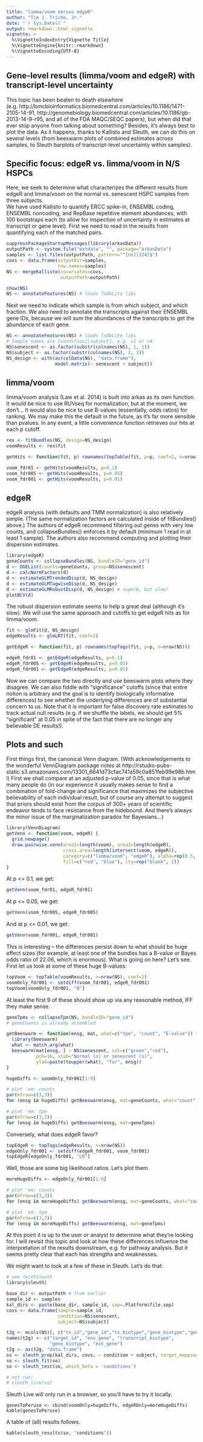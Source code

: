 ```yaml
---
title: "limma/voom versus edgeR"
author: "Tim J. Triche, Jr."
date: "`r Sys.Date()`"
output: rmarkdown::html_vignette
vignette: >
  %\VignetteIndexEntry{Vignette Title}
  %\VignetteEngine{knitr::rmarkdown}
  %\VignetteEncoding{UTF-8}
---
```


## Gene-level results (limma/voom and edgeR) with transcript-level uncertainty

This topic has been beaten to death elsewhere (e.g. http://bmcbioinformatics.biomedcentral.com/articles/10.1186/1471-2105-14-91, http://genomebiology.biomedcentral.com/articles/10.1186/gb-2013-14-9-r95, and all of the FDA MAQC/SEQC papers), but when did that ever stop anyone from talking about something? Besides, it's always best to plot the data.  As it happens, thanks to Kallisto and Sleuth, we
can do this on several levels (from beeswarm plots of combined estimates across
samples, to Sleuth barplots of transcript-level uncertainty within samples). 

## Specific focus: edgeR vs. limma/voom in N/S HSPCs 

Here, we seek to determine what characterizes the different results from edgeR and limma/voom on the normal vs. senescent HSPC samples from three subjects.  
We have used Kallisto to quantify ERCC spike-in, ENSEMBL coding, ENSEMBL noncoding, and RepBase repetitive element abundances, with 100 bootstraps each (to 
allow for inspection of uncertainty in estimates at transcript or gene level). 
First we need to read in the results from quantifying each of the matched pairs.


```r
suppressPackageStartupMessages(library(arkasData))
outputPath <- system.file("extdata", "", package="arkasData")
samples <- list.files(outputPath, pattern="^[ns][124]$")
covs <- data.frame(outputDir=samples, 
                   row.names=samples)
NS <- mergeKallisto(covariates=covs, 
                    outputPath=outputPath) 

show(NS) 
NS <- annotateFeatures(NS) # loads TxDbLite libs

```

Next we need to indicate which sample is from which subject, and which fraction.
We also need to annotate the transcripts against their ENSEMBL gene IDs, because
we will sum the abundances of the transcripts to get the abundance of each gene.


```r
NS <- annotateFeatures(NS) # loads TxDbLite libs
# Sample names are [condition][subject], e.g. s1 or n4
NS$senescent <- as.factor(substr(colnames(NS), 1, 1))
NS$subject <- as.factor(substr(colnames(NS), 2, 2))
NS_design <- with(as(colData(NS), "data.frame"), 
                  model.matrix(~ senescent + subject))

```
## limma/voom

limma/voom analysis (Law et al. 2014) is built into arkas as its own function.
It would be nice to use RUVseq for normalization, but at the moment, we don't...
It would also be nice to use B-values (essentially, odds ratios) for ranking. We
may make this the default in the future, as it's far more sensible than pvalues.
In any event, a little convenience function retrieves our hits at each p cutoff.

```r
res <- fitBundles(NS, design=NS_design)
voomResults <- res$fit

getHits <- function(fit, p) rownames(topTable(fit, p=p, coef=2, n=nrow(NS)))

voom_fdr01 <- getHits(voomResults, p=0.1)
voom_fdr005 <- getHits(voomResults, p=0.05)
voom_fdr001 <- getHits(voomResults, p=0.01)
```

## edgeR

edgeR analysis (with defaults and TMM normalization) is also relatively simple.
(The same normalization factors are calculated inside of fitBundles() above.)
The authors of edgeR recommend filtering out genes with very low counts, and 
collapseBundles() enforces it by default (minimum 1 read in at least 1 sample).
The authors also recommend computing and plotting their dispersion estimates. 

```r
library(edgeR)
geneCounts <- collapseBundles(NS, bundleID="gene_id")
d <- DGEList(counts=geneCounts, group=NS$senescent)
d <- calcNormFactors(d)
d <- estimateGLMTrendedDisp(d, NS_design)
d <- estimateGLMTagwiseDisp(d, NS_design)
d <- estimateGLMRobustDisp(d, NS_design) # superb, but slow!
plotBCV(d)
```

The robust dispersion estimate seems to help a great deal (although it's slow).
We will use the same approach and cutoffs to get edgeR hits as for limma/voom.

```r
fit <- glmFit(d, NS_design)
edgeResults <- glmLRT(fit, coef=2)

getEdgeR <- function(fit, p) rownames(topTags(fit, p=p, n=nrow(NS)))

edgeR_fdr01 <- getEdgeR(edgeResults, p=0.1)
edgeR_fdr005 <- getEdgeR(edgeResults, p=0.05)
edgeR_fdr001 <- getEdgeR(edgeResults, p=0.01)
```

Now we can compare the two directly and use beeswarm plots where they disagree. 
We can also fiddle with "significance" cutoffs (since that entire notion is 
arbitrary and the goal is to identify biologically informative differences) to 
see whether the underlying differences are of substantial concern to us. Note 
that it is important for false discovery rate estimates to track actual null 
results (e.g. if we shuffle the labels, we should get 5% "significant" at 0.05 
in spite of the fact that there are no longer any believable DE results!). 

## Plots and such

First things first, the canonical Venn diagram. (With acknowledgements to the 
wonderful VennDiagram package notes at http://rstudio-pubs-static.s3.amazonaws.com/13301_6641d73cfac741a59c0a851feb99e98b.html)  First we shall compare at an 
adjusted p-value of 0.05, since that is what many people do (in our experience 
it usually makes sense to find a combination of fold-change and significance 
that maximizes the subjective believability of each individual result, but of 
course any attempt to suggest that priors should exist from the corpus of 300+
years of scientific endeavor tends to face resistance from the hidebound. And 
there's always the minor issue of the marginalization paradox for Bayesians...)

```r
library(VennDiagram)
getVenn <- function(voom, edgeR) {
  grid.newpage()
  draw.pairwise.venn(area1=length(voom), area2=length(edgeR), 
                     cross.area=length(intersect(voom, edgeR)),
                     category=c("limma/voom", "edgeR"), alpha=rep(0.5, 2), 
                     fill=c("red", "blue"), lty=rep("blank", 2))
}
```

At p <= 0.1, we get:

```r
getVenn(voom_fdr01, edgeR_fdr01)
```

At p <= 0.05, we get:

```r
getVenn(voom_fdr005, edgeR_fdr005)
```

And at p <= 0.01, we get:

```r
getVenn(voom_fdr001, edgeR_fdr001)
```

This is interesting -- the differences persist down to what should be huge 
effect sizes (for example, at least one of the bundles has a B-value or Bayes
odds ratio of 22.06, which is enormous).  What is going on here?  Let's see.
First let us look at some of these huge B-values:

```r
topVoom <- topTable(voomResults, n=nrow(NS), coef=2)
voomOnly_fdr001 <- setdiff(voom_fdr001, edgeR_fdr001)
topVoom[voomOnly_fdr001, "B"]
```

At least the first 9 of these should show up via any reasonable method, IFF 
they make sense.  

```r

geneTpms <- collapseTpm(NS, bundleID="gene_id")
# geneCounts is already assembled 

getBeeswarm <- function(ensg, mat, what=c("tpm", "count", "E-value")) { 
  library(beeswarm)
  what <- match.arg(what)
  beeswarm(mat[ensg, ] ~ NS$senescent, col=c("green","red"), 
           pch=16, xlab="Normal (n) or senescent (s)", 
           ylab=paste(toupper(what), "for", ensg))
} 

hugeDiffs <- voomOnly_fdr001[1:9]

# plot 'em: counts
par(mfrow=c(3,3))
for (ensg in hugeDiffs) getBeeswarm(ensg, mat=geneCounts, what="count")

# plot 'em: tpm 
par(mfrow=c(3,3))
for (ensg in hugeDiffs) getBeeswarm(ensg, mat=geneTpms)

```

Conversely, what does edgeR favor?

```r
topEdgeR <- topTags(edgeResults, n=nrow(NS))
edgeOnly_fdr001 <- setdiff(edgeR_fdr001, voom_fdr001)
topEdgeR[edgeOnly_fdr001, "LR"]
```

Well, those are some big likelihood ratios.  Let's plot them.

```r
moreHugeDiffs <- edgeOnly_fdr001[1:9]

# plot 'em: counts
par(mfrow=c(3,3))
for (ensg in moreHugeDiffs) getBeeswarm(ensg, mat=geneCounts, what="count")

# plot 'em: tpm 
par(mfrow=c(3,3))
for (ensg in moreHugeDiffs) getBeeswarm(ensg, mat=geneTpms)

```

At this point it is up to the user or analyst to determine what they're 
looking for.  I will revisit this topic and look at how these differences 
influence the interpretation of the results downstream, e.g. for pathway 
analysis.  But it seems pretty clear that each has strengths and weaknesses.

We might want to look at a few of these in Sleuth.  Let's do that:

```r

# see ?withSleuth
library(sleuth)

base_dir <- outputPath # from earlier
sample_id <- samples
kal_dirs <- paste(base_dir, sample_id, sep=.Platform$file.sep)
covs <- data.frame(sample=sample_id,
                   condition=NS$senescent,
                   subject=NS$subject)

t2g <- mcols(NS)[, c("tx_id","gene_id","tx_biotype","gene_biotype","gene_name")]
names(t2g) <- c("target_id", "ens_gene", "transcript_biotype", 
                "gene_biotype", "ext_gene")
t2g <- as(t2g, "data.frame")
so <- sleuth_prep(kal_dirs, covs, ~ condition + subject, target_mapping = t2g)
so <- sleuth_fit(so)
so <- sleuth_test(so, which_beta = 'conditions')

# not run:
# sleuth_live(so)
```

Sleuth Live will only run in a browser, so you'll have to try it locally.

```
genesToPeruse <- cbind(voomOnly=hugeDiffs, edgeROnly=moreHugeDiffs)
kable(genesToPeruse)
```

A table of (all) results follows.

```
kable(sleuth_results(so, 'conditions'))
```

